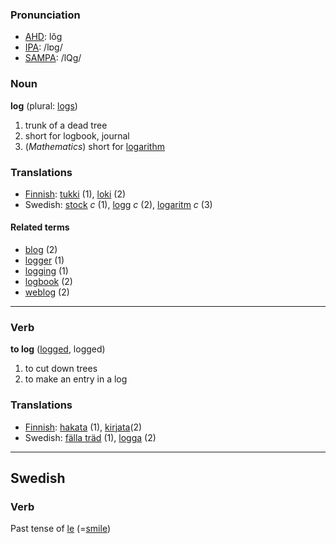 ===Pronunciation===
*[[w:AHD|AHD]]: lŏg
*[[w:IPA|IPA]]: /lɒg/
*[[w:SAMPA|SAMPA]]: /lQg/

===Noun===
'''log''' (plural: [[logs]])

# trunk of a dead tree
# short for logbook, journal
# (''Mathematics'') short for [[logarithm]]

===Translations===
*[[Finnish]]: [[tukki]] (1), [[loki]] (2)
*Swedish: [[stock#Swedish|stock]] ''c'' (1), [[logg]] ''c'' (2), [[logaritm]] ''c'' (3)

====Related terms====
*[[blog]] (2)
*[[logger]] (1)
*[[logging]] (1)
*[[logbook]] (2)
*[[weblog]] (2)

----

===Verb===
'''to log''' ([[logged]], logged)

# to cut down trees
# to make an entry in a log

===Translations===
*[[Finnish]]: [[hakata]] (1), [[kirjata]](2)
*Swedish: [[fälla träd]] (1), [[logga]] (2)

----
==Swedish==
===Verb===
Past tense of [[le]] (=[[smile]])